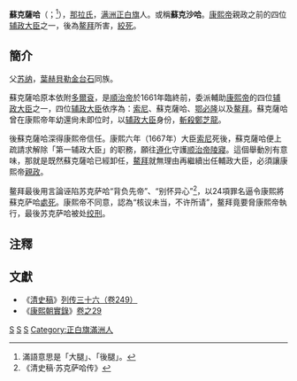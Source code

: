 {{Manchu name|[[叶赫那拉氏|叶赫那拉]]}}
'''蘇克薩哈'''（{{lang-mnc|ᠰᡠᡴᠰᠠᡥᠠ|z=Suksaha}}；<ref>滿語意思是「大腿」、「後腿」。</ref>{{bd|？||1667年}}），[[那拉氏|那拉氏]]，[[满洲|满洲]][[正白旗|正白旗]]人。或稱'''蘇克沙哈'''。[[康熙帝|康熙帝]]親政之前的四位[[攝政|辅政大臣]]之一，後為[[鳌拜|鳌拜]]所害，[[绞刑|絞死]]。

==簡介==
父[[苏纳|苏纳]]，[[葉赫|葉赫]][[多罗贝勒|貝勒]][[金台石|金台石]]同族。

蘇克薩哈原本依附[[多爾袞|多爾袞]]，是[[順治帝|順治帝]]於1661年臨終前，委派輔助[[康熙帝|康熙帝]]的四位[[攝政|辅政大臣]]之一，四位[[辅政大臣|辅政大臣]]依序為：[[索尼_(清朝)|索尼]]、蘇克薩哈、[[鄂必隆|鄂必隆]]以及[[鳌拜|鳌拜]]。蘇克薩哈曾在康熙帝年幼還尙未即位时，以[[攝政|辅政大臣]]身份，[[斬首|斬殺]][[鄭芝龍|鄭芝龍]]。

後蘇克薩哈深得康熙帝信任。康熙六年（1667年）大臣[[索尼_(清朝)|索尼]]死後，蘇克薩哈便上疏請求解除「第一辅政大臣」的职務，願往[[遵化市|遵化]]守護[[顺治帝|顺治帝]][[清孝陵|陵寢]]。這個舉動別有意味，那就是既然蘇克薩哈已經卸任，[[鰲拜|鰲拜]]就無理由再繼續出任輔政大臣，必須讓康熙帝[[親政|親政]]。

鳌拜最後用言論诬陷苏克萨哈“背负先帝”、“别怀异心”<ref>《清史稿·苏克萨哈传》</ref>，以24項罪名逼令康熙將蘇克萨哈[[死刑|處死]]。康熙帝不同意，認為“核议未当，不许所请”，鳌拜竟要脅康熙帝執行，最後苏克萨哈被处[[绞刑|绞刑]]。

== 注釋 ==
<div class="references-small">
<references />
</div>

== 文獻 ==
*《[[清史稿|清史稿]]》[[:wikisource:zh:清史稿/卷249|列传三十六（卷249）]]
*《[[康熙朝實錄|康熙朝實錄]]》[[:wikisource:zh:康熙朝實錄/卷之29|卷之29]]
{{康熙初年四大辅臣}}
{{DEFAULTSORT:Suksaha}}
[[Category:叶赫那拉氏|S]]
[[Category:清朝政治人物|S]]
[[Category:清朝被處決者|S]]
[[Category:正白旗滿洲人|Category:正白旗滿洲人]]